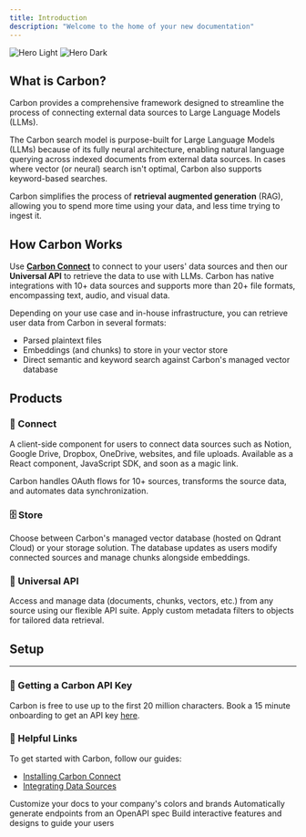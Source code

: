 ```yaml
---
title: Introduction
description: "Welcome to the home of your new documentation"
---
```


<img
  className="block dark:hidden"
  src="http://cdn.mcauto-images-production.sendgrid.net/3b277c940596d872/33ed03b3-3f38-485c-a51c-8925f14a7441/1780x1252.png"
  alt="Hero Light"
/>
<img
  className="hidden dark:block"
  src="http://cdn.mcauto-images-production.sendgrid.net/3b277c940596d872/33ed03b3-3f38-485c-a51c-8925f14a7441/1780x1252.png"
  alt="Hero Dark"
/>

## What is Carbon?

Carbon provides a comprehensive framework designed to streamline the process of connecting external data sources to Large Language Models (LLMs). 

The Carbon search model is purpose-built for Large Language Models (LLMs) because of its fully neural architecture, enabling natural language querying across indexed documents from external data sources. In cases where vector (or neural) search isn't optimal, Carbon also supports keyword-based searches.

Carbon simplifies the process of **retrieval augmented generation** (RAG), allowing you to spend more time using your data, and less time trying to ingest it.

## How Carbon Works

Use **[Carbon Connect](https://api.carbon.ai/redoc#tag/Carbon-Connect)** to connect to your users' data sources and then our **Universal API** to retrieve the data to use with LLMs. Carbon has native integrations with 10+ data sources and supports more than 20+ file formats, encompassing text, audio, and visual data.

Depending on your use case and in-house infrastructure, you can retrieve user data from Carbon in several formats: 

- Parsed plaintext files
- Embeddings (and chunks) to store in your vector store
- Direct semantic and keyword search against Carbon's managed vector database

## Products

### 🔗 Connect

A client-side component for users to connect data sources such as Notion, Google Drive, Dropbox, OneDrive, websites, and file uploads. Available as a React component, JavaScript SDK, and soon as a magic link. 

Carbon handles OAuth flows for 10+ sources, transforms the source data, and automates data synchronization.

### 🗄️ Store

Choose between Carbon's managed vector database (hosted on Qdrant Cloud) or your storage solution. The database updates as users modify connected sources and manage chunks alongside embeddings.

### 🔌 Universal API

Access and manage data (documents, chunks, vectors, etc.) from any source using our flexible API suite. Apply custom metadata filters to objects for tailored data retrieval.

## Setup

---

### 🔑 Getting a Carbon API Key

Carbon is free to use up to the first 20 million characters. 
Book a 15 minute onboarding to get an API key [here](https://cal.com/carbon-ai/15min).

### 🔗 Helpful Links
To get started with Carbon, follow our guides:

- [Installing Carbon Connect](https://api.carbon.ai/redoc#tag/Carbon-Connect)
- [Integrating Data Sources](https://api.carbon.ai/redoc#tag/Data-Sources)


<CardGroup cols={2}>
  <Card
    title="Carbon Connect"
    icon="palette"
    href="https://api.carbon.ai/redoc#tag/Carbon-Connect"
  >
    Customize your docs to your company's colors and brands
  </Card>
  <Card
    title="Reference APIs"
    icon="code"
    href="https://mintlify.com/docs/api-playground/openapi"
  >
    Automatically generate endpoints from an OpenAPI spec
  </Card>
  <Card
    title="Data Sources"
    icon="plug"
    href="https://mintlify.com/docs/components/accordion"
  >
    Build interactive features and designs to guide your users
  </Card>
</CardGroup>
